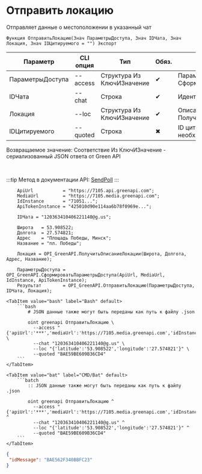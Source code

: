 ﻿---
sidebar_position: 5
description: Отправить локацию и другие функции для работы с Green API в Открытом пакете интеграций - бесплатной open-source библиотеке интеграций для 1С:Предприятие 8, OneScript и CLI
keywords: [1C, 1С, 1С:Предприятие, 1С:Предприятие 8.3, API, Интеграция, Сервисы, Обмен, OneScript, CLI, Green API]
---


# Отправить локацию
 Отправляет данные о местоположении в указанный чат



`Функция ОтправитьЛокацию(Знач ПараметрыДоступа, Знач IDЧата, Знач Локация, Знач IDЦитируемого = "") Экспорт`

  | Параметр | CLI опция | Тип | Обяз. | Назначение |
  |-|-|-|-|-|
  | ПараметрыДоступа | --access | Структура Из КлючИЗначение | &#x2714; | Параметры доступа. См. СформироватьПараметрыДоступа |
  | IDЧата | --chat | Строка | &#x2714; | Идентификатор чата |
  | Локация | --loc | Структура Из КлючИЗначение | &#x2714; | Описание локации. См. ПолучитьОписаниеЛокации |
  | IDЦитируемого | --quoted | Строка | &#x2716; | ID цитируемого сообщения, если необходимо |

  
  Возвращаемое значение:   Соответствие Из КлючИЗначение - сериализованный JSON ответа от Green API

<br/>

:::tip
Метод в документации API: [SendPoll](https://green-api.com/docs/api/sending/SendPoll/)
:::
<br/>


```bsl title="Пример использования для 1С:Предприятие/OneScript"
    ApiUrl           = "https://7105.api.greenapi.com";
    MediaUrl         = "https://7105.media.greenapi.com";
    IdInstance       = "71051...";
    ApiTokenInstance = "425010d90e114aa6b78f0969e...";

    IDЧата = "120363410406221140@g.us";

    Широта   = 53.908522;
    Долгота  = 27.574821;
    Адрес    = "Площадь Победы, Минск";
    Название = "пл. Победы";

    Локация = OPI_GreenAPI.ПолучитьОписаниеЛокации(Широта, Долгота, Адрес, Название);

    ПараметрыДоступа = OPI_GreenAPI.СформироватьПараметрыДоступа(ApiUrl, MediaUrl, IdInstance, ApiTokenInstance);
    Результат        = OPI_GreenAPI.ОтправитьЛокацию(ПараметрыДоступа, IDЧата, Локация);
```
    

 <Tabs>
  
    <TabItem value="bash" label="Bash" default>
        ```bash
            # JSON данные также могут быть переданы как путь к файлу .json
            
            oint greenapi ОтправитьЛокацию \
              --access "{'apiUrl':'***','mediaUrl':'https://7105.media.greenapi.com','idInstance':'7105187566','apiTokenInstance':'***'}" \
              --chat "120363410406221140@g.us" \
              --loc "{'latitude':'53.908522','longitude':'27.574821'}" \
              --quoted "BAE59BE609B36CD4"
        ```
    </TabItem>
  
    <TabItem value="bat" label="CMD/Bat" default>
        ```batch
            :: JSON данные также могут быть переданы как путь к файлу .json
            
            oint greenapi ОтправитьЛокацию ^
              --access "{'apiUrl':'***','mediaUrl':'https://7105.media.greenapi.com','idInstance':'7105187566','apiTokenInstance':'***'}" ^
              --chat "120363410406221140@g.us" ^
              --loc "{'latitude':'53.908522','longitude':'27.574821'}" ^
              --quoted "BAE59BE609B36CD4"
        ```
    </TabItem>
</Tabs>


```json title="Результат"
{
 "idMessage": "BAE562F340BBFC23"
}
```
